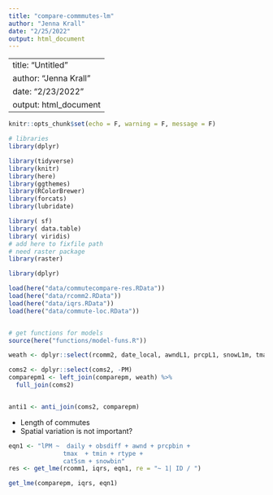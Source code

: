 ```yaml
---
title: "compare-commmutes-lm"
author: "Jenna Krall"
date: "2/25/2022"
output: html_document
---
```



---
title: "Untitled"
author: "Jenna Krall"
date: "2/23/2022"
output: html_document
---

```r
knitr::opts_chunk$set(echo = F, warning = F, message = F)
```

```r
# libraries
library(dplyr)

library(tidyverse)
library(knitr)
library(here)
library(ggthemes)
library(RColorBrewer)
library(forcats)
library(lubridate)

library( sf)
library( data.table)
library( viridis)
# add here to fixfile path
# need raster package
library(raster)

library(dplyr)

```

```r
load(here("data/commutecompare-res.RData"))
load(here("data/rcomm2.RData"))
load(here("data/iqrs.RData"))
load(here("data/commute-loc.RData"))


# get functions for models
source(here("functions/model-funs.R"))
```



```r
weath <- dplyr::select(rcomm2, date_local, awndL1, prcpL1, snowL1m, tmaxL1, tminL1, cat5sm) %>% unique()

coms2 <- dplyr::select(coms2, -PM)
comparepm1 <- left_join(comparepm, weath) %>%
  full_join(coms2)


anti1 <- anti_join(coms2, comparepm)
```

- Length of commutes
- Spatial variation is not important?

```r

eqn1 <- "lPM ~  daily + obsdiff + awnd + prcpbin + 
               tmax  + tmin + rtype + 
               cat5sm + snowbin"
res <- get_lme(rcomm1, iqrs, eqn1, re = "~ 1| ID / ") 

get_lme(comparepm, iqrs, eqn1)

```
